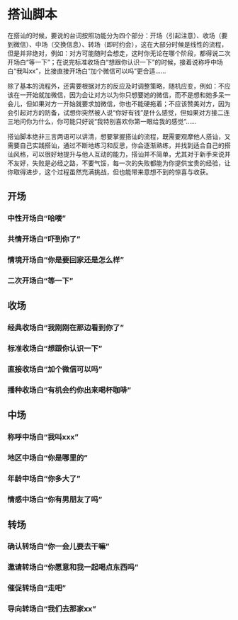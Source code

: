 # 搭讪脚本

在搭讪的时候，要说的台词按照功能分为四个部分：开场（引起注意）、收场（要到微信）、中场（交换信息）、转场（即时约会），这在大部分时候是线性的流程，但是并非绝对，例如：对方可能随时会想走，这时你无论在哪个阶段，都得说二次开场白“等一下”；在说完标准收场白“想跟你认识一下”的时候，接着说称呼中场白“我叫xx”，比接直接开场白“加个微信可以吗”更合适……

除了基本的流程外，还需要根据对方的反应及时调整策略，随机应变，例如：不应该在一开始就加微信，因为会让对方以为你只想要她的微信，而不是想和她多呆一会儿，但如果对方一开始就要求加微信，你也不能硬拖着；不应该赞美对方，因为会引起对方的防备，试想你突然被人说“你好有钱”是什么感觉，但如果对方接二连三地问你为什么，你可能只好说“我特别喜欢你第一眼给我的感觉”……

搭讪脚本绝非三言两语可以讲清，想要掌握搭讪的流程，既需要观摩他人搭讪，又需要自己实践搭讪，通过不断地练习和反思，你会逐渐熟练，并找到适合自己的搭讪风格，可以很好地提升与他人互动的能力，搭讪并不简单，尤其对于新手来说并不友好，失败是必经之路，不要气馁，每一次的失败都能为你提供宝贵的经验，让你取得进步，这个过程虽然充满挑战，但也能带来意想不到的惊喜与收获。

## 开场

### 中性开场白“哈喽”

### 共情开场白“吓到你了”

### 情境开场白“你是要回家还是怎么样”

### 二次开场白“等一下”

## 收场

### 经典收场白“我刚刚在那边看到你了”

### 标准收场白“想跟你认识一下”

### 直接收场白“加个微信可以吗”

### 播种收场白“有机会约你出来喝杯咖啡”

## 中场

### 称呼中场白“我叫xxx”

### 地区中场白“你是哪里的”

### 年龄中场白“你多大了”

### 情感中场白“你有男朋友了吗”

## 转场

### 确认转场白“你一会儿要去干嘛”

### 邀请转场白“你愿意和我一起喝点东西吗”

### 催促转场白“走吧”

### 导向转场白“我们去那家xx”